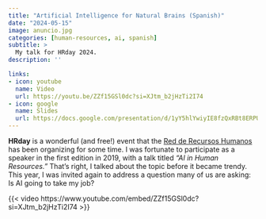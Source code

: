 ```yaml
---
title: "Artificial Intelligence for Natural Brains (Spanish)"
date: "2024-05-15"
image: anuncio.jpg
categories: [human-resources, ai, spanish]
subtitle: >
  My talk for HRday 2024.
description: ''

links:
- icon: youtube
  name: Video
  url: https://youtu.be/ZZf15GSl0dc?si=XJtm_b2jHzTi2I74
- icon: google
  name: Slides
  url: https://docs.google.com/presentation/d/1yY5hlYwiyIE8fzQxRBt8ERPU9VAgZ_4B/edit?usp=sharing&ouid=117898761764034952123&rtpof=true&sd=true
---
```


**HRday** is a wonderful (and free!) event that the [Red de Recursos Humanos](https://redderrhh.com/) has been organizing for some time. I was fortunate to participate as a speaker in the first edition in 2019, with a talk titled *"AI in Human Resources."* That's right, I talked about the topic before it became trendy. This year, I was invited again to address a question many of us are asking: Is AI going to take my job?

{{< video https://www.youtube.com/embed/ZZf15GSl0dc?si=XJtm_b2jHzTi2I74 >}}

